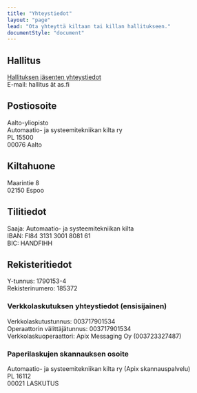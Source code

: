 ```yaml
---
title: "Yhteystiedot"
layout: "page"
lead: "Ota yhteyttä kiltaan tai killan hallitukseen."
documentStyle: "document"
---
```


## Hallitus

<a target="_blank" href="/guild/board">Hallituksen jäsenten yhteystiedot</a>\
E-mail: hallitus ät as.fi

## Postiosoite

Aalto-yliopisto\
Automaatio- ja systeemitekniikan kilta ry\
PL 15500\
00076 Aalto

## Kiltahuone

Maarintie 8\
02150 Espoo

## Tilitiedot

Saaja: Automaatio- ja systeemitekniikan kilta\
IBAN: FI84 3131 3001 8081 61\
BIC: HANDFIHH

## Rekisteritiedot

Y-tunnus: 1790153-4\
Rekisterinumero: 185372

### Verkkolaskutuksen yhteystiedot (ensisijainen)

Verkkolaskutustunnus: 003717901534\
Operaattorin välittäjätunnus: 003717901534\
Verkkolaskuoperaattori: Apix Messaging Oy (003723327487)

### Paperilaskujen skannauksen osoite

Automaatio- ja systeemitekniikan kilta ry (Apix skannauspalvelu)\
PL 16112\
00021 LASKUTUS
